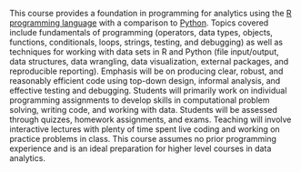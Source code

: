 This course provides a foundation in programming for analytics using the [R programming language](https://www.r-project.org/) with a comparison to [Python](https://www.python.org/). Topics covered include fundamentals of programming (operators, data types, objects, functions, conditionals, loops, strings, testing, and debugging) as well as techniques for working with data sets in R and Python (file input/output, data structures, data wrangling, data visualization, external packages, and reproducible reporting). Emphasis will be on producing clear, robust, and reasonably efficient code using top-down design, informal analysis, and effective testing and debugging. Students will primarily work on individual programming assignments to develop skills in computational problem solving, writing code, and working with data. Students will be assessed through quizzes, homework assignments, and exams. Teaching will involve interactive lectures with plenty of time spent live coding and working on practice problems in class. This course assumes no prior programming experience and is an ideal preparation for higher level courses in data analytics.
